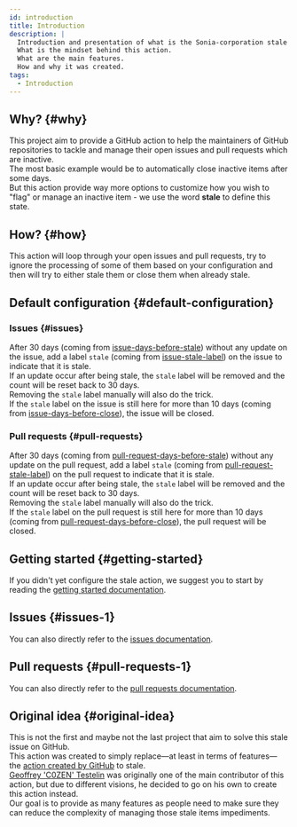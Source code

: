 ```yaml
---
id: introduction
title: Introduction
description: |
  Introduction and presentation of what is the Sonia-corporation stale action.
  What is the mindset behind this action.
  What are the main features.
  How and why it was created.
tags:
  - Introduction
---
```


## Why? {#why}

This project aim to provide a GitHub action to help the maintainers of GitHub repositories to tackle and manage their open issues and pull requests which are inactive.  
The most basic example would be to automatically close inactive items after some days.  
But this action provide way more options to customize how you wish to "flag" or manage an inactive item - we use the word **stale** to define this state.

## How? {#how}

This action will loop through your open issues and pull requests, try to ignore the processing of some of them based on your configuration and then will try to either stale them or close them when already stale.

## Default configuration {#default-configuration}

### Issues {#issues}

After 30 days (coming from [issue-days-before-stale](issues/inputs/issue-days-before-stale-input)) without any update on the issue, add a label `stale` (coming from [issue-stale-label](issues/inputs/issue-stale-label-input)) on the issue to indicate that it is stale.  
If an update occur after being stale, the `stale` label will be removed and the count will be reset back to 30 days.  
Removing the `stale` label manually will also do the trick.  
If the `stale` label on the issue is still here for more than 10 days (coming from [issue-days-before-close](issues/inputs/issue-days-before-close-input)), the issue will be closed.

### Pull requests {#pull-requests}

After 30 days (coming from [pull-request-days-before-stale](pull-requests/inputs/pull-request-days-before-stale-input)) without any update on the pull request, add a label `stale` (coming from [pull-request-stale-label](pull-requests/inputs/pull-request-stale-label-input)) on the pull request to indicate that it is stale.  
If an update occur after being stale, the `stale` label will be removed and the count will be reset back to 30 days.  
Removing the `stale` label manually will also do the trick.  
If the `stale` label on the pull request is still here for more than 10 days (coming from [pull-request-days-before-close](pull-requests/inputs/pull-request-days-before-close-input)), the pull request will be closed.

## Getting started {#getting-started}

If you didn't yet configure the stale action, we suggest you to start by reading the [getting started documentation](getting-started/workflow-creation).

## Issues {#issues-1}

You can also directly refer to the [issues documentation](issues/inputs/all-issues-inputs).

## Pull requests {#pull-requests-1}

You can also directly refer to the [pull requests documentation](pull-requests/inputs/all-pull-requests-inputs).

## Original idea {#original-idea}

This is not the first and maybe not the last project that aim to solve this stale issue on GitHub.  
This action was created to simply replace—at least in terms of features—the [action created by GitHub](https://github.com/actions/stale) to stale.  
[Geoffrey 'C0ZEN' Testelin](https://github.com/C0ZEN) was originally one of the main contributor of this action, but due to different visions, he decided to go on his own to create this action instead.  
Our goal is to provide as many features as people need to make sure they can reduce the complexity of managing those stale items impediments.
